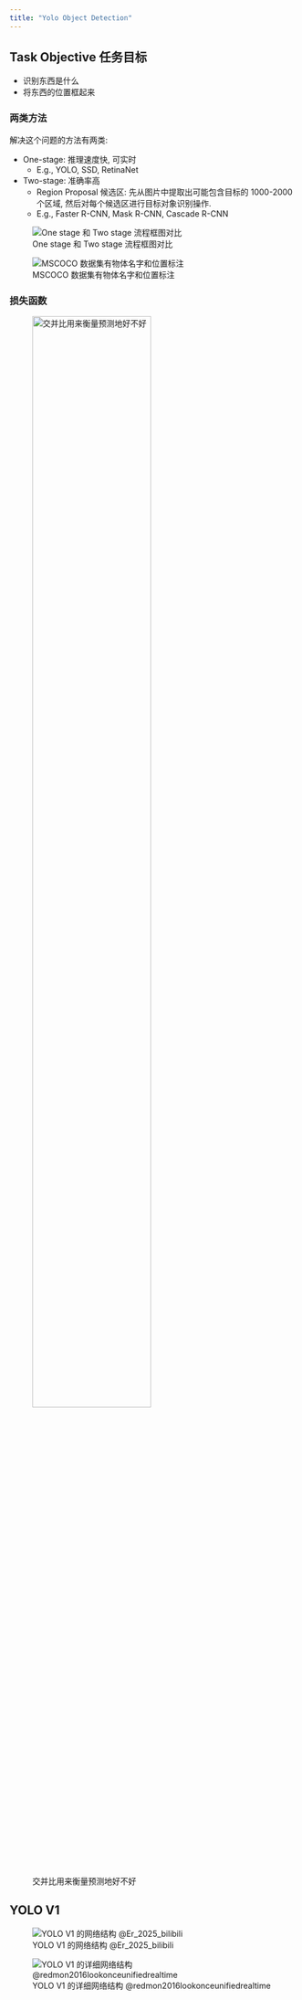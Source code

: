 ```yaml
---
title: "Yolo Object Detection"
---
```


## Task Objective 任务目标

- 识别东西是什么
- 将东西的位置框起来

### 两类方法

解决这个问题的方法有两类:

- One-stage: 推理速度快, 可实时
    - E.g., YOLO, SSD, RetinaNet
- Two-stage: 准确率高
    - Region Proposal 候选区: 先从图片中提取出可能包含目标的 1000-2000 个区域, 然后对每个候选区进行目标对象识别操作.
    - E.g., Faster R-CNN, Mask R-CNN, Cascade R-CNN

![One stage 和 Two stage 流程框图对比](image/yolo/yolo-one-two-stage.png)

:::{.column-margin}
![MSCOCO 数据集有物体名字和位置标注](image/yolo/mscoco.png)
:::

### 损失函数

![交并比用来衡量预测地好不好](image/yolo/IoU.png){width=70%}


## YOLO V1

![YOLO V1 的网络结构 @Er_2025_bilibili](image/yolo/yolo-v1.png)

![YOLO V1 的详细网络结构 @redmon2016lookonceunifiedrealtime](image/yolo/back-bone.png)
